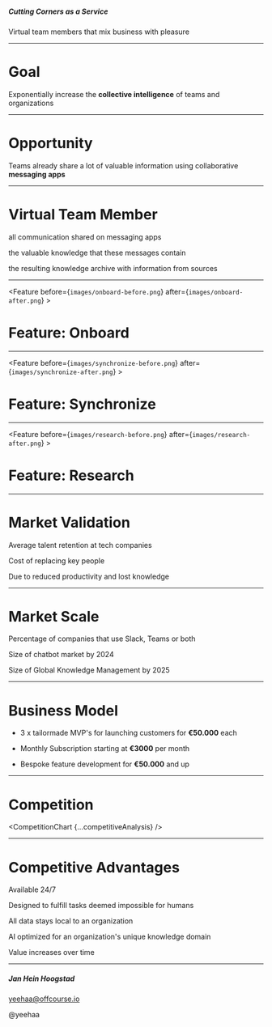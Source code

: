 
<Cover>

##### Cutting Corners as a Service

Virtual team members that mix business with pleasure

</Cover>

---

<Basic>

# Goal

Exponentially increase the **collective intelligence** of teams and organizations

</Basic>

---

<Basic>

# Opportunity

Teams already share a lot of valuable information using collaborative
**messaging apps**

</Basic>

---

<Icons>

# Virtual Team Member

<SellingPoint title="moderates">all communication shared on messaging apps</SellingPoint>

<SellingPoint title="archives">the valuable knowledge that these messages
contain</SellingPoint>

<SellingPoint title="augments">the resulting knowledge archive with 
information from sources</SellingPoint>

</Icons>

---

<Feature before={`images/onboard-before.png`} after={`images/onboard-after.png`} >

  # Feature: Onboard

</Feature>

---

<Feature before={`images/synchronize-before.png`} after={`images/synchronize-after.png`} >

  # Feature: Synchronize

</Feature>

---

<Feature before={`images/research-before.png`} after={`images/research-after.png`} >

  # Feature: Research 

</Feature>


---

<Stats>

# Market Validation

<Stat figure="3 years" reference="https://business.linkedin.com/talent-solutions/blog/trends-and-research/2018/the-3-industries-with-the-highest-turnover-rates">Average talent retention at tech companies</Stat>

<Stat figure="$200.000"
reference="https://www.businessknowhow.com/manage/loveem/numbers.htm">Cost of replacing key people</Stat>

<Stat figure="67%"
reference="https://www.shrm.org/hr-today/news/all-things-work/pages/to-have-and-to-hold.aspx">
Due to reduced productivity and lost
knowledge</Stat>
  
</Stats>

---

<Stats>

# Market Scale

<Stat figure="91%"
reference="https://www.computerworld.com/article/3403675/slack-or-teams-many-businesses-opt-for-both.html#:~:text=Mio%20polled%20200%20IT%20decision,hundreds%20of%20thousands%20of%20employees.&text=The%20company%20found%20that%2091,66%25%20of%20the%20organizations%20surveyed">Percentage
of companies that use Slack, Teams or
both</Stat>

<Stat figure="$9.4B"
reference="https://www.businessinsider.com/chatbot-market-stats-trends?r=DE&IR=T">Size
of chatbot market by 2024</Stat>

<Stat figure="$1.2T"
reference="https://www.globenewswire.com/news-release/2018/05/11/1501037/0/en/Global-Knowledge-Management-Market-Will-Reach-USD-1-232-000-million-by-2025-Zion-Market-Research.html">Size
of Global Knowledge Management by 2025</Stat>

</Stats>

---

<Basic>

# Business Model

<CardsContainer>

<Card simple variant="lobster" title="Phase 1">

+ 3 x tailormade MVP's for launching customers for **€50.000** each

</Card>

<Card simple variant="lobster" title="Phase 2">

+ Monthly Subscription starting at **€3000** per month

+ Bespoke feature development for **€50.000** and up

</Card>

</CardsContainer>

</Basic>


---

<Basic variant="midnight">

# Competition

  <CompetitionChart {...competitiveAnalysis} />

</Basic>

---

<Icons>

# Competitive Advantages

<SellingPoint title="loyal">Available 24/7</SellingPoint>

<SellingPoint title="different">Designed to fulfill tasks deemed impossible for
humans</SellingPoint>

<SellingPoint title="discrete">All data stays local to an
organization</SellingPoint>

<SellingPoint title="bespoke">AI optimized for an organization's unique knowledge
domain</SellingPoint>

<SellingPoint title="eager">Value increases over time</SellingPoint>

</Icons>

---

<Cover>

##### Jan Hein Hoogstad

yeehaa@offcourse.io

@yeehaa

</Cover>
